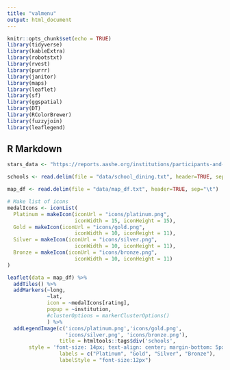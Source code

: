 ```yaml
---
title: "valmenu"
output: html_document
---
```


```r
knitr::opts_chunk$set(echo = TRUE)
library(tidyverse)
library(kableExtra)
library(robotstxt) 
library(rvest) 
library(purrr)
library(janitor)
library(maps)
library(leaflet)
library(sf)
library(ggspatial)
library(DT)
library(RColorBrewer)
library(fuzzyjoin)
library(leaflegend)
```

## R Markdown

```r
stars_data <- "https://reports.aashe.org/institutions/participants-and-reports/?sort=rating"

schools <- read.delim(file = "data/school_dining.txt", header=TRUE, sep="\t") 

map_df <- read.delim(file = "data/map_df.txt", header=TRUE, sep="\t") 
```


```r
# Make list of icons
medalIcons <- iconList(
  Platinum = makeIcon(iconUrl = "icons/platinum.png",
                      iconWidth = 15, iconHeight = 15),
  Gold = makeIcon(iconUrl = "icons/gold.png",
                      iconWidth = 10, iconHeight = 11),
  Silver = makeIcon(iconUrl = "icons/silver.png",
                      iconWidth = 10, iconHeight = 11),
  Bronze = makeIcon(iconUrl = "icons/bronze.png",
                      iconWidth = 10, iconHeight = 11)
)

leaflet(data = map_df) %>% 
  addTiles() %>%
  addMarkers(~long, 
             ~lat, 
             icon = ~medalIcons[rating],
             popup = ~institution,
             #clusterOptions = markerClusterOptions()
             ) %>% 
  addLegendImage(c('icons/platinum.png','icons/gold.png', 
                   'icons/silver.png', 'icons/bronze.png'), 
                 title = htmltools::tags$div('schools',
       style = 'font-size: 14px; text-align: center; margin-bottom: 5px;'), 
                 labels = c("Platinum", "Gold", "Silver", "Bronze"),
                 labelStyle = "font-size:12px")
```


```r

```
 
